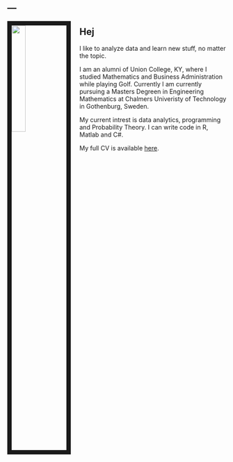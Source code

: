 ---
---

<link rel="stylesheet" href="styles.css" type="text/css">

<img src="fig/profil_bild.jpg" style="width:25%; border:10px solid; margin-right: 20px" align="left">

## Hej

I like to analyze data and learn new stuff, no matter the topic.

I am an alumni of Union College, KY, where I studied Mathematics and Business Administration while playing Golf. Currently I am currently pursuing a Masters Degreen in Engineering Mathematics at Chalmers Univeristy of Technology in Gothenburg, Sweden. 

My current intrest is data analytics, programming and Probability Theory. I can write code in R, Matlab and C#.





My full CV is available [here](Files//Eriks_CV-6.pdf).